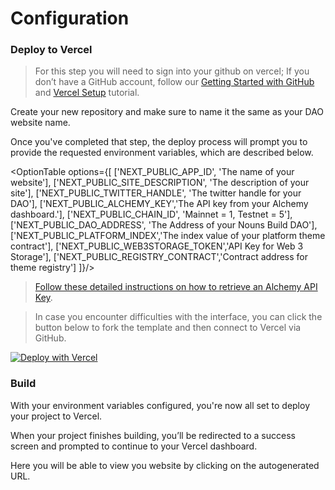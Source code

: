 # Configuration 


### Deploy to Vercel

> For this step you will need to sign into your github on vercel; If you don’t have a GitHub account, follow our [Getting Started with GitHub](https://www.loom.com/share/b39dcc47d5724dbb937270191fc016a9) and [Vercel Setup](https://www.loom.com/share/457c57d0fbdc4801a5f4cede65faf167) tutorial. 

Create your new repository and make sure to name it the same as your DAO website name.

Once you've completed that step, the deploy process will prompt you to provide the requested environment variables, which are described below.

<OptionTable options={[
       ['NEXT_PUBLIC_APP_ID', 'The name of your website'],
       ['NEXT_PUBLIC_SITE_DESCRIPTION', 'The description of your site'],
       ['NEXT_PUBLIC_TWITTER_HANDLE', 'The twitter handle for your DAO'],
       ['NEXT_PUBLIC_ALCHEMY_KEY','The API key from your Alchemy dashboard.'],
       ['NEXT_PUBLIC_CHAIN_ID', 'Mainnet = 1,  Testnet = 5'],
       ['NEXT_PUBLIC_DAO_ADDRESS', 'The Address of your Nouns Build DAO'],
       ['NEXT_PUBLIC_PLATFORM_INDEX','The index value of your platform theme contract'],
       ['NEXT_PUBLIC_WEB3STORAGE_TOKEN','API Key for Web 3 Storage'],
       ['NEXT_PUBLIC_REGISTRY_CONTRACT','Contract address for theme registry']
      ]}/>

> [Follow these detailed instructions on how to retrieve an Alchemy API Key](https://www.youtube.com/watch?v=tfggWxfG9o0).

> In case you encounter difficulties with the interface, you can click the button below to fork the template and then connect to Vercel via GitHub. 

[![Deploy with Vercel](https://vercel.com/button)](https://vercel.com/new/clone?repository-url=https%3A%2F%2Fgithub.com%2Fpublic-assembly%2Fflexible&env=NEXT_PUBLIC_SITE_TITLE,NEXT_PUBLIC_APP_ID,NEXT_PUBLIC_SITE_DESCRIPTION,NEXT_PUBLIC_TWITTER_HANDLE,NEXT_PUBLIC_WEBSITE_URL,NEXT_PUBLIC_CHAIN_ID,NEXT_PUBLIC_ALCHEMY_KEY,NEXT_PUBLIC_TOKEN_ADDRESS,NEXT_PUBLIC_PLATFORM_INDEX,NEXT_PUBLIC_WEB3STORAGE_TOKEN)

### Build

With your environment variables configured, you're now all set to deploy your project to Vercel.

When your project finishes building, you’ll be redirected to a success screen and prompted to continue to your Vercel dashboard. 

Here you will be able to view you website by clicking on the autogenerated URL. 